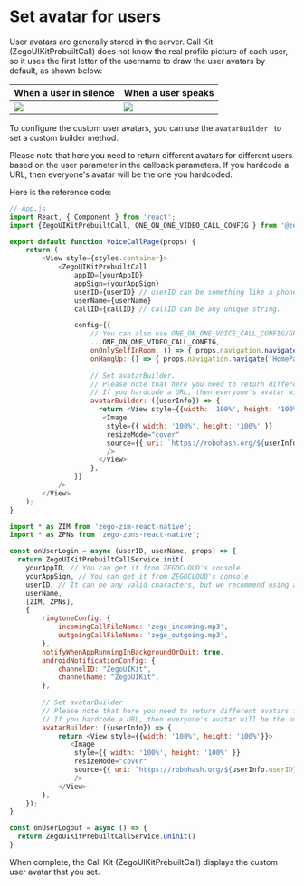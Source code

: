 # Set avatar for users

User avatars are generally stored in the server. Call Kit (ZegoUIKitPrebuiltCall) does not know the real profile picture of each user, so it uses the first letter of the username to draw the user avatars by default, as shown below:

| When a user in silence                                                                                              | When a user speaks                                                                                          |
| ------------------------------------------------------------------------------------------------------------- | ------------------------------------------------------------------------------------------------------ |
| <Frame width="200" height="auto" caption=""><img src="https://doc-media.zego.im/sdk-doc/Pics/ZegoUIKit/Flutter/_default_avatar_nowave.jpg" /></Frame> | <Frame width="200" height="auto" caption=""><img src="https://doc-media.zego.im/sdk-doc/Pics/ZegoUIKit/Flutter/_default_avatar.jpg" /></Frame> |

To configure the custom user avatars, you can use the `avatarBuilder ` to set a custom builder method.

<Warning title="Warning">

Please note that here you need to return different avatars for different users based on the user parameter in the callback parameters. If you hardcode a URL, then everyone's avatar will be the one you hardcoded.

</Warning>

Here is the reference code:
<CodeGroup>
```javaScript title="Basic call"
// App.js
import React, { Component } from 'react';
import {ZegoUIKitPrebuiltCall, ONE_ON_ONE_VIDEO_CALL_CONFIG } from '@zegocloud/zego-uikit-prebuilt-call-rn'

export default function VoiceCallPage(props) {
    return (
        <View style={styles.container}>
            <ZegoUIKitPrebuiltCall
                appID={yourAppID}
                appSign={yourAppSign}
                userID={userID} // userID can be something like a phone number or the user id on your own user system. 
                userName={userName}
                callID={callID} // callID can be any unique string. 

                config={{
                    // You can also use ONE_ON_ONE_VOICE_CALL_CONFIG/GROUP_VIDEO_CALL_CONFIG/GROUP_VOICE_CALL_CONFIG to make more types of calls.
                    ...ONE_ON_ONE_VIDEO_CALL_CONFIG,
                    onOnlySelfInRoom: () => { props.navigation.navigate('HomePage') },
                    onHangUp: () => { props.navigation.navigate('HomePage') },
                    
                    // Set avatarBuilder.
                    // Please note that here you need to return different avatars for different users based on the user parameter in the callback parameters. 
                    // If you hardcode a URL, then everyone's avatar will be the one you hardcoded.
                    avatarBuilder: ({userInfo}) => {
                      return <View style={{width: '100%', height: '100%'}}>
                       <Image
                        style={{ width: '100%', height: '100%' }}
                        resizeMode="cover"
                        source={{ uri: `https://robohash.org/${userInfo.userID}.png` }}
                        />
                      </View>
                    },
                }}
            />
        </View>
    );
}
```
```javaScript title="With call invitation"
import * as ZIM from 'zego-zim-react-native';
import * as ZPNs from 'zego-zpns-react-native';

const onUserLogin = async (userID, userName, props) => {
  return ZegoUIKitPrebuiltCallService.init(
    yourAppID, // You can get it from ZEGOCLOUD's console
    yourAppSign, // You can get it from ZEGOCLOUD's console
    userID, // It can be any valid characters, but we recommend using a phone number.
    userName,
    [ZIM, ZPNs],
    {
        ringtoneConfig: {
            incomingCallFileName: 'zego_incoming.mp3',
            outgoingCallFileName: 'zego_outgoing.mp3',
        },
        notifyWhenAppRunningInBackgroundOrQuit: true,
        androidNotificationConfig: {
            channelID: "ZegoUIKit",
            channelName: "ZegoUIKit",
        },
        
        // Set avatarBuilder
        // Please note that here you need to return different avatars for different users based on the user parameter in the callback parameters. 
        // If you hardcode a URL, then everyone's avatar will be the one you hardcoded.
        avatarBuilder: ({userInfo}) => {
            return <View style={{width: '100%', height: '100%'}}>
               <Image 
                style={{ width: '100%', height: '100%' }}
                resizeMode="cover"
                source={{ uri: `https://robohash.org/${userInfo.userID}.png` }}
                />
            </View>
        },
    });
}

const onUserLogout = async () => {
  return ZegoUIKitPrebuiltCallService.uninit()
}
```
</CodeGroup>

When complete, the Call Kit (ZegoUIKitPrebuiltCall) displays the custom user avatar that you set.
